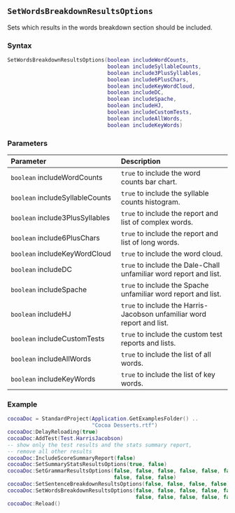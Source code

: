 ::: {.minipage data-latex="{\textwidth}"}
## `SetWordsBreakdownResultsOptions`

Sets which results in the words breakdown section should be included.

### Syntax {-}

``` .lua
SetWordsBreakdownResultsOptions(boolean includeWordCounts,
                                boolean includeSyllableCounts,
                                boolean include3PlusSyllables,
                                boolean include6PlusChars,
                                boolean includeKeyWordCloud,
                                boolean includeDC,
                                boolean includeSpache,
                                boolean includeHJ,
                                boolean includeCustomTests,
                                boolean includeAllWords,
                                boolean includeKeyWords)
```

### Parameters {-}

**Parameter** | **Description**
| :-- | :-- |
| `boolean` includeWordCounts | `true` to include the word counts bar chart. | 
| `boolean` includeSyllableCounts | `true` to include the syllable counts histogram. | 
| `boolean` include3PlusSyllables | `true` to include the report and list of complex words. | 
| `boolean` include6PlusChars | `true` to include the report and list of long words. | 
| `boolean` includeKeyWordCloud | `true` to include the word cloud. | 
| `boolean` includeDC | `true` to include the Dale-Chall unfamiliar word report and list. | 
| `boolean` includeSpache | `true` to include the Spache unfamiliar word report and list. | 
| `boolean` includeHJ | `true` to include the Harris-Jacobson unfamiliar word report and list. | 
| `boolean` includeCustomTests | `true` to include the custom test reports and lists. | 
| `boolean` includeAllWords | `true` to include the list of all words. | 
| `boolean` includeKeyWords | `true` to include the list of key words. |

### Example {-}

``` .lua
cocoaDoc = StandardProject(Application.GetExamplesFolder() ..
                           "Cocoa Desserts.rtf")
cocoaDoc:DelayReloading(true)
cocoaDoc:AddTest(Test.HarrisJacobson)
-- show only the test results and the stats summary report,
-- remove all other results
cocoaDoc:IncludeScoreSummaryReport(false)
cocoaDoc:SetSummaryStatsResultsOptions(true, false)
cocoaDoc:SetGrammarResultsOptions(false, false, false, false, false, false, false,
                                  false, false, false)
cocoaDoc:SetSentenceBreakdownResultsOptions(false, false, false, false)
cocoaDoc:SetWordsBreakdownResultsOptions(false, false, false, false, false, false,
                                         false, false, false, false, false)
cocoaDoc:Reload()
```
:::
